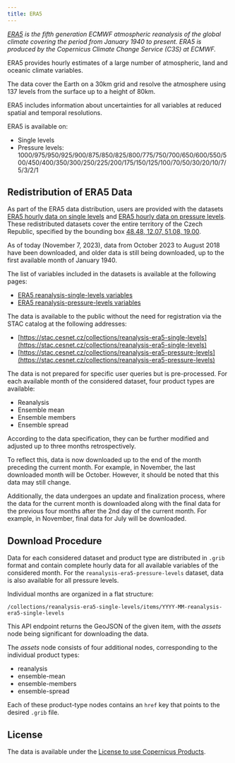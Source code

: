 ```yaml
---
title: ERA5
---
```

*[ERA5](https://www.ecmwf.int/en/forecasts/dataset/ecmwf-reanalysis-v5) is the fifth generation ECMWF atmospheric reanalysis of the global climate covering the period from January 1940 to present. ERA5 is produced by the Copernicus Climate Change Service (C3S) at ECMWF.*

ERA5 provides hourly estimates of a large number of atmospheric, land and oceanic climate variables.

The data cover the Earth on a 30km grid and resolve the atmosphere using 137 levels from the surface up to a height of 80km.

ERA5 includes information about uncertainties for all variables at reduced spatial and temporal resolutions.

ERA5 is available on:

- Single levels
- Pressure levels: 1000/975/950/925/900/875/850/825/800/775/750/700/650/600/550/500/450/400/350/300/250/225/200/175/150/125/100/70/50/30/20/10/7/5/3/2/1

## Redistribution of ERA5 Data

As part of the ERA5 data distribution, users are provided with the datasets [ERA5 hourly data on single levels](https://cds.climate.copernicus.eu/datasets/reanalysis-era5-single-levels?tab=overview) and [ERA5 hourly data on pressure levels](https://cds.climate.copernicus.eu/datasets/reanalysis-era5-pressure-levels?tab=overview). These redistributed datasets cover the entire territory of the Czech Republic, specified by the bounding box [48.48, 12.07, 51.08, 19.00](http://bboxfinder.com/#48.480000,12.070000,51.080000,19.00000).

As of today (November 7, 2023), data from October 2023 to August 2018 have been downloaded, and older data is still being downloaded, up to the first available month of January 1940.

The list of variables included in the datasets is available at the following pages:

- [ERA5 reanalysis-single-levels variables](./ERA5_reanalysis-era5-single-levels_variables)
- [ERA5 reanalysis-pressure-levels variables](./ERA5_reanalysis-era5-pressure-levels_variables)

The data is available to the public without the need for registration via the STAC catalog at the following addresses:

- [https://stac.cesnet.cz/collections/reanalysis-era5-single-levels](https://stac.cesnet.cz/collections/reanalysis-era5-single-levels)
- [https://stac.cesnet.cz/collections/reanalysis-era5-pressure-levels](https://stac.cesnet.cz/collections/reanalysis-era5-pressure-levels)

The data is not prepared for specific user queries but is pre-processed. For each available month of the considered dataset, four product types are available:

- Reanalysis
- Ensemble mean
- Ensemble members
- Ensemble spread

According to the data specification, they can be further modified and adjusted up to three months retrospectively.

To reflect this, data is now downloaded up to the end of the month preceding the current month. For example, in November, the last downloaded month will be October. However, it should be noted that this data may still change.

Additionally, the data undergoes an update and finalization process, where the data for the current month is downloaded along with the final data for the previous four months after the 2nd day of the current month. For example, in November, final data for July will be downloaded.

## Download Procedure

Data for each considered dataset and product type are distributed in `.grib` format and contain complete hourly data for all available variables of the considered month. For the `reanalysis-era5-pressure-levels` dataset, data is also available for all pressure levels.

Individual months are organized in a flat structure:

`/collections/reanalysis-era5-single-levels/items/YYYY-MM-reanalysis-era5-single-levels`

This API endpoint returns the GeoJSON of the given item, with the *assets* node being significant for downloading the data.

The *assets* node consists of four additional nodes, corresponding to the individual product types:

- reanalysis
- ensemble-mean
- ensemble-members
- ensemble-spread

Each of these product-type nodes contains an `href` key that points to the desired `.grib` file.

## License

The data is available under the [License to use Copernicus Products](https://www.copernicus.eu/en/access-data/copyright-and-licences).

